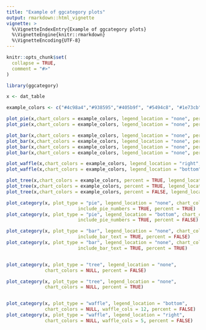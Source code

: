 ```yaml
---
title: "Example of ggcategory plots"
output: rmarkdown::html_vignette
vignette: >
  %\VignetteIndexEntry{Example of ggcategory plots}
  %\VignetteEngine{knitr::rmarkdown}
  %\VignetteEncoding{UTF-8}
---
```


```r
knitr::opts_chunk$set(
  collapse = TRUE,
  comment = "#>"
)
```

```r
library(ggcategory)
```


```r
x <- dat_table

example_colors <- c("#4c98a4","#938595","#405b9f", "#5494c8", "#1e73cb", "#73849e")

```

```r
plot_pie(x,chart_colors = example_colors, legend_location = "none", percent = TRUE, include_pie_numbers = TRUE)
plot_pie(x,chart_colors = example_colors, legend_location = "none", percent = FALSE, include_pie_numbers = TRUE)
```

```r
plot_bar(x,chart_colors = example_colors, legend_location = "none", percent = FALSE)
plot_bar(x,chart_colors = example_colors, legend_location = "none", percent = TRUE)
plot_bar(x,chart_colors = example_colors, legend_location = "none", percent = TRUE, include_bar_text = TRUE)
plot_bar(x,chart_colors = example_colors, legend_location = "none", percent = FALSE, include_bar_text = TRUE)
```

```r
plot_waffle(x,chart_colors = example_colors, legend_location = "right", waffle_cols = 5)
plot_waffle(x,chart_colors = example_colors, legend_location = "bottom", waffle_cols = 13)
```

```r
plot_tree(x,chart_colors = example_colors, percent = TRUE, legend_location = "bottom")
plot_tree(x,chart_colors = example_colors, percent = TRUE, legend_location = "none")
plot_tree(x,chart_colors = example_colors, percent = FALSE, legend_location = "none")
```


```r
plot_category(x, plot_type = "pie", legend_location = "none", chart_colors = NULL,
                          include_pie_numbers = TRUE, percent = TRUE)
plot_category(x, plot_type = "pie", legend_location = "bottom", chart_colors = NULL,
                          include_pie_numbers = TRUE, percent = FALSE)

plot_category(x, plot_type = "bar", legend_location = "none", chart_colors = NULL,
                          include_bar_text = TRUE, percent = FALSE)
plot_category(x, plot_type = "bar", legend_location = "none", chart_colors = NULL,
                          include_bar_text = TRUE, percent = TRUE)


plot_category(x, plot_type = "tree", legend_location = "none", 
              chart_colors = NULL, percent = FALSE)

plot_category(x, plot_type = "tree", legend_location = "none", 
              chart_colors = NULL, percent = TRUE)


plot_category(x, plot_type = "waffle", legend_location = "bottom", 
              chart_colors = NULL, waffle_cols = 12, percent = FALSE)
plot_category(x, plot_type = "waffle", legend_location = "right", 
              chart_colors = NULL, waffle_cols = 5, percent = FALSE)



```


